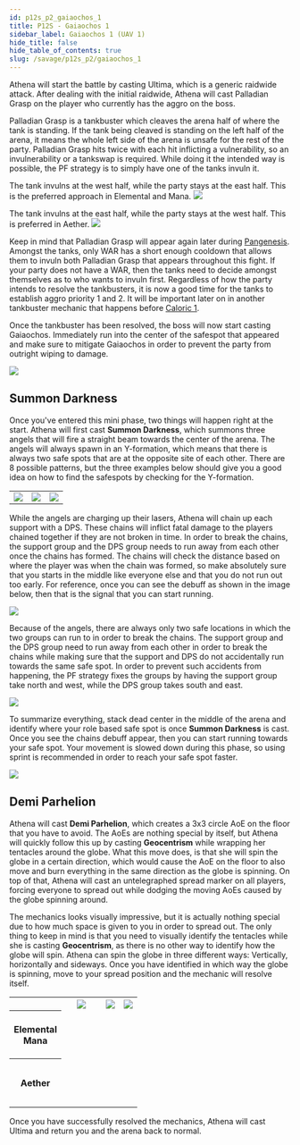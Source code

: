 ```yaml
---
id: p12s_p2_gaiaochos_1
title: P12S - Gaiaochos 1
sidebar_label: Gaiaochos 1 (UAV 1)
hide_title: false
hide_table_of_contents: true
slug: /savage/p12s_p2/gaiaochos_1
---
```



Athena will start the battle by casting <Raidwide>Ultima</Raidwide>, which is a generic raidwide attack. After dealing with the initial raidwide, Athena will cast <Tankbuster>Palladian Grasp</Tankbuster> on the player who currently has the aggro on the boss.

<Tankbuster>Palladian Grasp</Tankbuster> is a tankbuster which cleaves the arena half of where the tank is standing. If the tank being cleaved is standing on the left half of the arena, it means the whole left side of the arena is unsafe for the rest of the party. <Tankbuster>Palladian Grasp</Tankbuster> hits twice with each hit inflicting a vulnerability, so an invulnerability or a tankswap is required. While doing it the intended way is possible, the PF strategy is to simply have one of the tanks invuln it.

<Tabs>
<TabItem value="JP" label="Tankbuster on the west half (JP)" default>

The tank invulns at the west half, while the party stays at the east half. This is the preferred approach in Elemental and Mana.
<img src={palladian_grasp_jp} />

</TabItem>
<TabItem value="NA" label="Tankbuster on the east half (Aether)">

The tank invulns at the east half, while the party stays at the west half. This is preferred in Aether.
<img src={palladian_grasp_na} />

</TabItem>
</Tabs>

Keep in mind that <Tankbuster>Palladian Grasp</Tankbuster> will appear again later during [Pangenesis](/savage/p12s_p2/pangenesis). Amongst the tanks, only WAR has a short enough cooldown that allows them to invuln both <Tankbuster>Palladian Grasp</Tankbuster> that appears throughout this fight. If your party does not have a WAR, then the tanks need to decide amongst themselves as to who wants to invuln first. Regardless of how the party intends to resolve the tankbusters, it is now a good time for the tanks to establish aggro priority 1 and 2. It will be important later on in another tankbuster mechanic that happens before [Caloric 1](/savage/p12s_p2/caloric_1).

Once the tankbuster has been resolved, the boss will now start casting <Raidwide>Gaiaochos</Raidwide>. Immediately run into the center of the safespot that appeared and make sure to mitigate <Raidwide>Gaiaochos</Raidwide> in order to prevent the party from outright wiping to damage.

<img src={uav1_start} />

## Summon Darkness
Once you've entered this mini phase, two things will happen right at the start. Athena will first cast <strong>Summon Darkness</strong>, which summons three angels that will fire a straight beam towards the center of the arena. The angels will always spawn in an Y-formation, which means that there is always two safe spots that are at the opposite site of each other. There are 8 possible patterns, but the three examples below should give you a good idea on how to find the safespots by checking for the Y-formation.

<table>
    <tr>
        <td><img src={summon_darkess_1} /></td>
        <td><img src={summon_darkess_2} /></td>
        <td><img src={summon_darkess_3} /></td>
    </tr>
</table>


While the angels are charging up their lasers, Athena will chain up each support with a DPS. These chains will inflict fatal damage to the players chained together if they are not broken in time. In order to break the chains, the support group and the DPS group needs to run away from each other once the chains has formed. The chains will check the distance based on where the player was when the chain was formed, so make absolutely sure that you starts in the middle like everyone else and that you do not run out too early. For reference, once you can see the debuff as shown in the image below, then that is the signal that you can start running.

<img src={missing_link_debuff} />

Because of the angels, there are always only two safe locations in which the two groups can run to in order to break the chains. The support group and the DPS group need to run away from each other in order to break the chains while making sure that the support and DPS do not accidentally run towards the same safe spot. In order to prevent such accidents from happening, the PF strategy fixes the groups by having the support group take north and west, while the DPS group takes south and east.

<img src={summon_darkness_roles} />

To summarize everything, stack dead center in the middle of the arena and identify where your role based safe spot is once <strong>Summon Darkness</strong> is cast. Once you see the chains debuff appear, then you can start running towards your safe spot. Your movement is slowed down during this phase, so using sprint is recommended in order to reach your safe spot faster.

<img src={summon_darkness_example} />


## Demi Parhelion
Athena will cast <strong>Demi Parhelion</strong>, which creates a 3x3 circle AoE on the floor that you have to avoid. The AoEs are nothing special by itself, but Athena will quickly follow this up by casting <strong>Geocentrism</strong> while wrapping her tentacles around the globe. What this move does, is that she will spin the globe in a certain direction, which would cause the AoE on the floor to also move and burn everything in the same direction as the globe is spinning. On top of that, Athena will cast an untelegraphed spread marker on all players, forcing everyone to spread out while dodging the moving AoEs caused by the globe spinning around.

The mechanics looks visually impressive, but it is actually nothing special due to how much space is given to you in order to spread out. The only thing to keep in mind is that you need to visually identify the tentacles while she is casting <strong>Geocentrism</strong>, as there is no other way to identify how the globe will spin. Athena can spin the globe in three different ways: Vertically, horizontally and sideways. Once you have identified in which way the globe is spinning, move to your spread position and the mechanic will resolve itself.

<table>
    <tr>
        <th></th>
        <th><img src={geocentrism_donut} /></th>
        <th><img src={geocentrism_vertical} /></th>
        <th><img src={geocentrism_horizontal} /></th>
    </tr>
    <tr>
        <th>Elemental <br />Mana</th>
        <td><center>&nbsp;<Role role='MT' />&nbsp;<Role role='ST' /><br /><Role role='H1' />&nbsp;&nbsp;&nbsp;&nbsp;&nbsp;&nbsp;&nbsp;&nbsp;&nbsp;&nbsp;&nbsp;&nbsp;&nbsp;<Role role='H2' /><br /><Role role='D3' />&nbsp;&nbsp;&nbsp;&nbsp;&nbsp;&nbsp;&nbsp;&nbsp;&nbsp;&nbsp;&nbsp;&nbsp;&nbsp;<Role role='D4' /><br />&nbsp;<Role role='D1' />&nbsp;<Role role='D2' /></center></td>
        <td><center><Role role='MT' />&nbsp;&nbsp;&nbsp;<Role role='ST' /><br /><Role role='H1' />&nbsp;&nbsp;&nbsp;<Role role='H2' /><br /><Role role='D3' />&nbsp;&nbsp;&nbsp;<Role role='D4' /><br /><Role role='D1' />&nbsp;&nbsp;&nbsp;<Role role='D2' /></center></td>
        <td><center><Role role='H1' /><Role role='MT' /><Role role='ST' /><Role role='H2' /><br /><Role role='D3' /><Role role='D1' /><Role role='D2' /><Role role='D4' /></center></td>
    </tr>
    <tr>
        <th>Aether</th>
        <td><center>&nbsp;<Role role='MT' />&nbsp;<Role role='OT' /><br /><Role role='D1' />&nbsp;&nbsp;&nbsp;&nbsp;&nbsp;&nbsp;&nbsp;&nbsp;&nbsp;&nbsp;&nbsp;&nbsp;&nbsp;<Role role='D2' /><br /><Role role='H1' />&nbsp;&nbsp;&nbsp;&nbsp;&nbsp;&nbsp;&nbsp;&nbsp;&nbsp;&nbsp;&nbsp;&nbsp;&nbsp;<Role role='H2' /><br />&nbsp;<Role role='D3' />&nbsp;<Role role='D4' /></center></td>
        <td><center><Role role='D1' />&nbsp;&nbsp;&nbsp;<Role role='D2' /><br /><Role role='MT' />&nbsp;&nbsp;&nbsp;<Role role='OT' /><br /><Role role='H1' />&nbsp;&nbsp;&nbsp;<Role role='H2' /><br /><Role role='D3' />&nbsp;&nbsp;&nbsp;<Role role='D4' /></center></td>
        <td><center><Role role='D1' /><Role role='MT' /><Role role='OT' /><Role role='D2' /><br /><Role role='D3' /><Role role='H1' /><Role role='H2' /><Role role='D4' /></center></td>
    </tr>
</table>

Once you have successfully resolved the mechanics, Athena will cast <Raidwide>Ultima</Raidwide> and return you and the arena back to normal.
